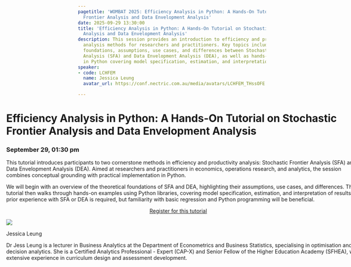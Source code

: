 ```yaml
---
pagetitle: 'WOMBAT 2025: Efficiency Analysis in Python: A Hands-On Tutorial on Stochastic
  Frontier Analysis and Data Envelopment Analysis'
date: 2025-09-29 13:30:00
title: 'Efficiency Analysis in Python: A Hands-On Tutorial on Stochastic Frontier
  Analysis and Data Envelopment Analysis'
description: This session provides an introduction to efficiency and productivity
  analysis methods for researchers and practitioners. Key topics include the theoretical
  foundations, assumptions, use cases, and differences between Stochastic Frontier
  Analysis (SFA) and Data Envelopment Analysis (DEA), as well as hands-on examples
  in Python covering model specification, estimation, and interpretation.
speaker:
- code: LCHFEM
  name: Jessica Leung
  avatar_url: https://conf.nectric.com.au/media/avatars/LCHFEM_THssOFE.jpeg

---
```


:::::: {.grid style="width: 100vw;  transform: translateX(-20%);"}
::: {#sponsors_banner .g-col-12 .title}
# Efficiency Analysis in Python: A Hands-On Tutorial on Stochastic Frontier Analysis and Data Envelopment Analysis

### September 29, 01:30 pm
:::

::: {.g-col-12 .full_text_block style="min-width: 640px; max-width:1080px; margin: 0 auto"}

This tutorial introduces participants to two cornerstone methods in efficiency and productivity analysis: Stochastic Frontier Analysis (SFA) and Data Envelopment Analysis (DEA). Aimed at researchers and practitioners in economics, operations research, and analytics, the session combines conceptual grounding with practical implementation in Python.

We will begin with an overview of the theoretical foundations of SFA and DEA, highlighting their assumptions, use cases, and differences. The tutorial then walks through hands-on examples using Python libraries, covering model specification, estimation, and interpretation of results. No prior experience with SFA or DEA is required, but familiarity with basic regression and Python programming will be beneficial.

:::{.register-btn style="width: 20%; margin: 0 auto; display: block"}
[Register for this tutorial](/participation/register.html)
:::

::: speaker

:::{.speaker-header}
![](https://conf.nectric.com.au/media/avatars/LCHFEM_THssOFE.jpeg) 
:::

:::{.speaker-name}
Jessica Leung
:::

:::{.speaker-bio}
Dr Jess Leung is a lecturer in Business Analytics at the Department of Econometrics and Business Statistics, specialising in optimisation and decision analytics. She is a Certified Analytics Professional - Expert (CAP-X) and Senior Fellow of the Higher Education Academy (SFHEA), with extensive experience in curriculum design and assessment development.
:::

:::



:::

<div>

</div>
::::::

```{=html}
<style>
#title-block-header {
display: none !important;
}
</style>
```

